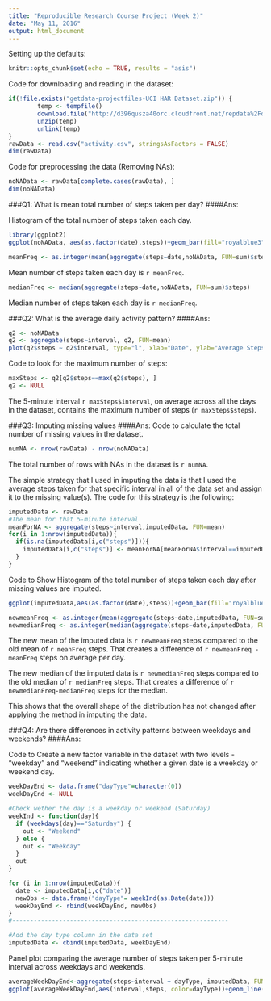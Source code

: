 ```yaml
---
title: "Reproducible Research Course Project (Week 2)"
date: "May 11, 2016"
output: html_document
---
```


Setting up the defaults:
```r
knitr::opts_chunk$set(echo = TRUE, results = "asis")
```

Code for downloading and reading in the dataset:
```r
if(!file.exists("getdata-projectfiles-UCI HAR Dataset.zip")) {
        temp <- tempfile()
        download.file("http://d396qusza40orc.cloudfront.net/repdata%2Fdata%2Factivity.zip",temp)
        unzip(temp)
        unlink(temp)
}
rawData <- read.csv("activity.csv", stringsAsFactors = FALSE)
dim(rawData)
```

Code for preprocessing the data (Removing NAs):
```r
noNAData <- rawData[complete.cases(rawData), ]
dim(noNAData)
```

###Q1: What is mean total number of steps taken per day?
####Ans:

Histogram of the total number of steps taken each day.
```r
library(ggplot2)
ggplot(noNAData, aes(as.factor(date),steps))+geom_bar(fill="royalblue3", stat="identity")+xlab("Day") + ylab("Steps")+ggtitle("Histogram of the total number of steps taken each day")+ theme(axis.text.x = element_text(angle = 90, hjust = 1))
```

```r

meanFreq <- as.integer(mean(aggregate(steps~date,noNAData, FUN=sum)$steps))
```
Mean number of steps taken each day is `r meanFreq`.

```r
medianFreq <- median(aggregate(steps~date,noNAData, FUN=sum)$steps)
```
Median number of steps taken each day is `r medianFreq`.

###Q2: What is the average daily activity pattern?
####Ans:
```r
q2 <- noNAData
q2 <- aggregate(steps~interval, q2, FUN=mean)
plot(q2$steps ~ q2$interval, type="l", xlab="Date", ylab="Average Steps per Day (5-mins interval")
```

Code to look for the maximum number of steps:
```r
maxSteps <- q2[q2$steps==max(q2$steps), ]
q2 <- NULL
```

The 5-minute interval `r maxSteps$interval`, on average across all the days in the dataset, contains the maximum number of steps (`r maxSteps$steps`).

###Q3: Imputing missing values
####Ans:
Code to calculate the total number of missing values in the dataset.
```r
numNA <- nrow(rawData) - nrow(noNAData)
```

The total number of rows with NAs in the dataset is `r numNA`.

The simple strategy that I used in imputing the data is that I used the average steps taken for that specific interval in all of the data set and assign it to the missing value(s). The code for this strategy is the following:
```r
imputedData <- rawData
#The mean for that 5-minute interval
meanForNA <- aggregate(steps~interval,imputedData, FUN=mean)
for(i in 1:nrow(imputedData)){
  if(is.na(imputedData[i,c("steps")])){
    imputedData[i,c("steps")] <- meanForNA[meanForNA$interval==imputedData[i,c("interval")], c("steps")]
  }
}
```

Code to Show Histogram of the total number of steps taken each day after missing values are imputed.
```r
ggplot(imputedData,aes(as.factor(date),steps))+geom_bar(fill="royalblue3", stat="identity")+xlab("Day") + ylab("Steps")+ggtitle("Histogram of the Total Number of Steps Taken Each Day (Imputed Data)")+ theme(axis.text.x = element_text(angle = 90, hjust = 1))
```

```r
newmeanFreq <- as.integer(mean(aggregate(steps~date,imputedData, FUN=sum)$steps))
newmedianFreq <- as.integer(median(aggregate(steps~date,imputedData, FUN=sum)$steps))
```

The new mean of the imputed data is `r newmeanFreq` steps compared to the old mean of `r meanFreq` steps. That creates a difference of `r newmeanFreq - meanFreq` steps on average per day.

The new median of the imputed data is `r newmedianFreq` steps compared to the old median of `r medianFreq` steps. That creates a difference of `r newmedianFreq-medianFreq` steps for the median.

This shows that the overall shape of the distribution has not changed after applying the method in imputing the data.

###Q4: Are there differences in activity patterns between weekdays and weekends?
####Ans:

Code to Create a new factor variable in the dataset with two levels - "weekday" and "weekend" indicating whether a given date is a weekday or weekend day.

```r
weekDayEnd <- data.frame("dayType"=character(0))
weekDayEnd <- NULL

#Check wether the day is a weekday or weekend (Saturday)
weekInd <- function(day){
  if (weekdays(day)=="Saturday") {
    out <- "Weekend" 
  } else {
    out <- "Weekday" 
  }
  out
}

for (i in 1:nrow(imputedData)){
  date <- imputedData[i,c("date")]
  newObs <- data.frame("dayType"= weekInd(as.Date(date)))
  weekDayEnd <- rbind(weekDayEnd, newObs)
}
#------------------------------------------------------------

#Add the day type column in the data set
imputedData <- cbind(imputedData, weekDayEnd)
```

Panel plot comparing the average number of steps taken per 5-minute interval across weekdays and weekends.

```r
averageWeekDayEnd<-aggregate(steps~interval + dayType, imputedData, FUN=mean)
ggplot(averageWeekDayEnd,aes(interval,steps, color=dayType))+geom_line()+facet_wrap(~dayType, ncol=1)+xlab("5-min Interval")+ylab("Steps")+guides(fill=FALSE)
```